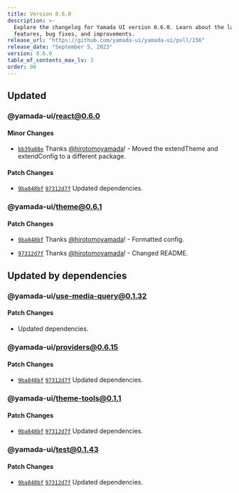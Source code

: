 ```yaml
---
title: Version 0.6.0
description: >-
  Explore the changelog for Yamada UI version 0.6.0. Learn about the latest
  features, bug fixes, and improvements.
release_url: "https://github.com/yamada-ui/yamada-ui/pull/156"
release_date: "September 5, 2023"
version: 0.6.0
table_of_contents_max_lv: 3
order: 98
---
```


## Updated

### @yamada-ui/react@0.6.0

#### Minor Changes

- [`bb39a88e`](https://github.com/hirotomoyamada/yamada-ui/commit/bb39a88e33860b345d538a40fdf126f8ec1fa5ea) Thanks [@hirotomoyamada](https://github.com/hirotomoyamada)! - Moved the extendTheme and extendConfig to a different package.

#### Patch Changes

- [`9ba848bf`](https://github.com/hirotomoyamada/yamada-ui/commit/9ba848bf18b9f8d5463828f37cc26e463954e44b) [`97312d7f`](https://github.com/hirotomoyamada/yamada-ui/commit/97312d7fc64496e70c1e2cf6763072cbca2c1f00) Updated dependencies.

### @yamada-ui/theme@0.6.1

#### Patch Changes

- [`9ba848bf`](https://github.com/hirotomoyamada/yamada-ui/commit/9ba848bf18b9f8d5463828f37cc26e463954e44b) Thanks [@hirotomoyamada](https://github.com/hirotomoyamada)! - Formatted config.

- [`97312d7f`](https://github.com/hirotomoyamada/yamada-ui/commit/97312d7fc64496e70c1e2cf6763072cbca2c1f00) Thanks [@hirotomoyamada](https://github.com/hirotomoyamada)! - Changed README.

## Updated by dependencies

### @yamada-ui/use-media-query@0.1.32

#### Patch Changes

- Updated dependencies.

### @yamada-ui/providers@0.6.15

#### Patch Changes

- [`9ba848bf`](https://github.com/hirotomoyamada/yamada-ui/commit/9ba848bf18b9f8d5463828f37cc26e463954e44b) [`97312d7f`](https://github.com/hirotomoyamada/yamada-ui/commit/97312d7fc64496e70c1e2cf6763072cbca2c1f00) Updated dependencies.

### @yamada-ui/theme-tools@0.1.1

#### Patch Changes

- [`9ba848bf`](https://github.com/hirotomoyamada/yamada-ui/commit/9ba848bf18b9f8d5463828f37cc26e463954e44b) [`97312d7f`](https://github.com/hirotomoyamada/yamada-ui/commit/97312d7fc64496e70c1e2cf6763072cbca2c1f00) Updated dependencies.

### @yamada-ui/test@0.1.43

#### Patch Changes

- [`9ba848bf`](https://github.com/hirotomoyamada/yamada-ui/commit/9ba848bf18b9f8d5463828f37cc26e463954e44b) [`97312d7f`](https://github.com/hirotomoyamada/yamada-ui/commit/97312d7fc64496e70c1e2cf6763072cbca2c1f00) Updated dependencies.
